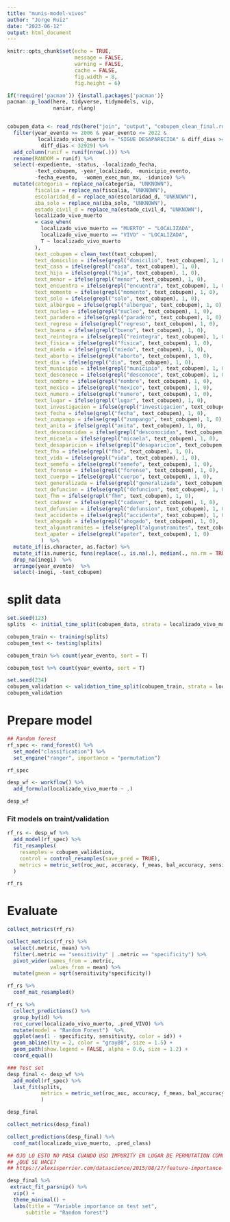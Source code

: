 ```yaml
---
title: "munis-model-vivos"
author: "Jorge Ruiz"
date: "2023-06-12"
output: html_document
---
```




```r
knitr::opts_chunk$set(echo = TRUE, 
                      message = FALSE,
                      warning = FALSE,
                      cache = FALSE,
                      fig.width = 8, 
                      fig.height = 6)
```




```r
if(!require('pacman')) {install.packages('pacman')}
pacman::p_load(here, tidyverse, tidymodels, vip,
               naniar, rlang)


cobupem_data <- read_rds(here("join", "output", "cobupem_clean_final.rds")) %>%
  filter(year_evento >= 2006 & year_evento <= 2022 &
          localizado_vivo_muerto != "SIGUE DESAPARECIDA" & diff_dias >= 0 &
           diff_dias < 32929) %>% 
  add_column(runif = runif(nrow(.))) %>% 
  rename(RANDOM = runif) %>% 
  select(-expediente, -status, -localizado_fecha,
         -text_cobupem, -year_localizado, -municipio_evento,
         -fecha_evento,  -women_exec_mun_mx, -idunico) %>% 
  mutate(categoria = replace_na(categoria, "UNKNOWN"),
         fiscalia = replace_na(fiscalia, "UNKNOWN"),
         escolaridad_d = replace_na(escolaridad_d, "UNKNOWN"),
         iba_solo = replace_na(iba_solo, "UNKNOWN"),
         estado_civil_d = replace_na(estado_civil_d, "UNKNOWN"),
         localizado_vivo_muerto
         = case_when(
           localizado_vivo_muerto == "MUERTO" ~ "LOCALIZADA",
           localizado_vivo_muerto == "VIVO" ~ "LOCALIZADA",
           T ~ localizado_vivo_muerto
         ),
         text_cobupem = clean_text(text_cobupem),
         text_domicilio = ifelse(grepl("domicilio", text_cobupem), 1, 0),
         text_casa = ifelse(grepl("casa", text_cobupem), 1, 0),
         text_hija = ifelse(grepl("hija", text_cobupem), 1, 0),
         text_menor = ifelse(grepl("menor", text_cobupem), 1, 0),
         text_encuentra = ifelse(grepl("encuentra", text_cobupem), 1, 0),
         text_momento = ifelse(grepl("momento", text_cobupem), 1, 0),
         text_solo = ifelse(grepl("solo", text_cobupem), 1, 0),
         text_albergue = ifelse(grepl("albergue", text_cobupem), 1, 0),
         text_nucleo = ifelse(grepl("nucleo", text_cobupem), 1, 0),
         text_paradero = ifelse(grepl("paradero", text_cobupem), 1, 0),
         text_regreso = ifelse(grepl("regreso", text_cobupem), 1, 0),
         text_bueno = ifelse(grepl("bueno", text_cobupem), 1, 0),
         text_reintegra = ifelse(grepl("reintegra", text_cobupem), 1, 0),
         text_fisica = ifelse(grepl("fisica", text_cobupem), 1, 0),
         text_miedo = ifelse(grepl("miedo", text_cobupem), 1, 0),
         text_aborto = ifelse(grepl("aborto", text_cobupem), 1, 0),
         text_dia = ifelse(grepl("dia", text_cobupem), 1, 0),
         text_municipio = ifelse(grepl("municipio", text_cobupem), 1, 0),
         text_desconoce = ifelse(grepl("desconoce", text_cobupem), 1, 0),
         text_nombre = ifelse(grepl("nombre", text_cobupem), 1, 0),
         text_mexico = ifelse(grepl("mexico", text_cobupem), 1, 0),
         text_numero = ifelse(grepl("numero", text_cobupem), 1, 0),
         text_lugar = ifelse(grepl("lugar", text_cobupem), 1, 0),
         text_investigacion = ifelse(grepl("investigacion", text_cobupem), 1, 0),
         text_fecha = ifelse(grepl("fecha", text_cobupem), 1, 0),
         text_zumpango = ifelse(grepl("zumpango", text_cobupem), 1, 0),
         text_anita = ifelse(grepl("anita", text_cobupem), 1, 0),
         text_desconocidas = ifelse(grepl("desconocidas", text_cobupem), 1, 0),
         text_micaela = ifelse(grepl("micaela", text_cobupem), 1, 0),
         text_desaparicion = ifelse(grepl("desaparicion", text_cobupem), 1, 0),
         text_fho = ifelse(grepl("fho", text_cobupem), 1, 0),
         text_vida = ifelse(grepl("vida", text_cobupem), 1, 0),
         text_semefo = ifelse(grepl("semefo", text_cobupem), 1, 0),
         text_forense = ifelse(grepl("forense", text_cobupem), 1, 0),
         text_cuerpo = ifelse(grepl("cuerpo", text_cobupem), 1, 0),
         text_generalizada = ifelse(grepl("generalizada", text_cobupem), 1, 0),
         text_defuncion = ifelse(grepl("defuncion", text_cobupem), 1, 0),
         text_fhm = ifelse(grepl("fhm", text_cobupem), 1, 0),
         text_cadaver = ifelse(grepl("cadaver", text_cobupem), 1, 0),
         text_defunsion = ifelse(grepl("defunsion", text_cobupem), 1, 0),
         text_accidente = ifelse(grepl("accidente", text_cobupem), 1, 0),
         text_ahogado = ifelse(grepl("ahogado", text_cobupem), 1, 0),
         text_algunotramites = ifelse(grepl("algunotramites", text_cobupem), 1, 0),
         text_apater = ifelse(grepl("apater", text_cobupem), 1, 0)
           )  %>% 
  mutate_if(is.character, as.factor) %>% 
  mutate_if(is.numeric, funs(replace(., is.na(.), median(., na.rm = TRUE)))) %>% 
  drop_na(inegi)  %>% 
  arrange(year_evento)  %>% 
  select(-inegi, -text_cobupem)
```



# split data

```r
set.seed(123)
splits  <- initial_time_split(cobupem_data, strata = localizado_vivo_muerto)

cobupem_train <- training(splits)
cobupem_test <- testing(splits)
```


```r
cobupem_train %>% count(year_evento, sort = T)
```

```r
cobupem_test %>% count(year_evento, sort = T)
```




```r
set.seed(234)
cobupem_validation <- validation_time_split(cobupem_train, strata = localizado_vivo_muerto)
cobupem_validation
```


# Prepare model

```r
## Random forest 
rf_spec <- rand_forest() %>%
  set_mode("classification") %>%
  set_engine("ranger", importance = "permutation")

rf_spec
```


```r
desp_wf <- workflow() %>%
  add_formula(localizado_vivo_muerto ~ .)

desp_wf
```


### Fit models on traint/validation

```r
rf_rs <- desp_wf %>%
  add_model(rf_spec) %>%
  fit_resamples(
    resamples = cobupem_validation,
    control = control_resamples(save_pred = TRUE),
    metrics = metric_set(roc_auc, accuracy, f_meas, bal_accuracy, sensitivity, specificity)
  )

rf_rs
```



# Evaluate 
```r
collect_metrics(rf_rs)
```

```r
collect_metrics(rf_rs) %>% 
  select(.metric, mean) %>% 
  filter(.metric == "sensitivity" | .metric == "specificity") %>% 
  pivot_wider(names_from = .metric,
              values_from = mean) %>% 
  mutate(gmean = sqrt(sensitivity*specificity))
```

```r
rf_rs %>%
  conf_mat_resampled()
```



```r
rf_rs %>%
  collect_predictions() %>%
  group_by(id) %>%
  roc_curve(localizado_vivo_muerto, .pred_VIVO) %>%
  mutate(model = "Random Forest")  %>%
  ggplot(aes(1 - specificity, sensitivity, color = id)) +
  geom_abline(lty = 2, color = "gray80", size = 1.5) +
  geom_path(show.legend = FALSE, alpha = 0.6, size = 1.2) +
  coord_equal()
```



```r
### Test set 
desp_final <- desp_wf %>%
  add_model(rf_spec) %>%
  last_fit(splits,
           metrics = metric_set(roc_auc, accuracy, f_meas, bal_accuracy, sensitivity, specificity)
           )

desp_final
```




```r
collect_metrics(desp_final)
```



```r
collect_predictions(desp_final) %>%
  conf_mat(localizado_vivo_muerto, .pred_class)
```


```r
## OJO LO ESTO NO PASA CUANDO USO IMPURITY EN LUGAR DE PERMUTATION COMO MÉTODO PARA RF
## ¿QUÉ SE HACE?
## https://alexisperrier.com/datascience/2015/08/27/feature-importance-random-forests-gini-accuracy.html

desp_final %>%
 extract_fit_parsnip() %>% 
  vip() +
  theme_minimal() +
  labs(title = "Variable importance on test set",
      subtitle = "Random forest")
```










